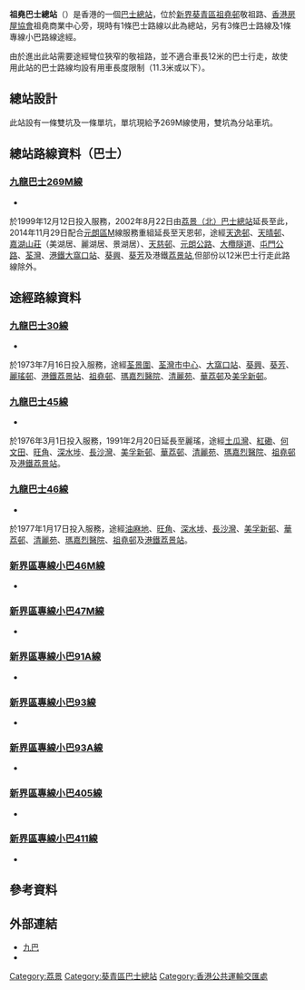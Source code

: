 {{Unreferenced|time=2014-09-12T06:42:19+00:00}}
{{Infobox HK Bus terminus
| image = Cho Yiu Bus Terminus.jpg
| name = 祖堯巴士總站
| engname = Cho Yiu Bus Terminus
| district = [[葵青區|葵青區]]
| area = [[荔景|荔景]]／[[麗瑤|麗瑤]]／[[祖堯|祖堯]]
| street = [[敬祖路|敬祖路]][[祖堯坊|祖堯坊]]外
| coordinates = {{Coord|22|20|45.62|N|114|7|42.95|E}}
| opendate = 1980年初
| terminate = [[九巴|九巴]]<br>[[九龍巴士269M線|269M]]
| via = 九巴<br>[[九龍巴士30線|30]]、[[九龍巴士45線|45]]、[[九龍巴士46線|46]]
| feeder = 
| nearbystreets = 敬祖路
| nearbysights = [[祖堯邨|祖堯邨]]
| notes = 受短長度限制
| alternative = 
| bgcolor = Green
| fontcolor = White 
}}

'''祖堯巴士總站'''（{{lang-en|'''Cho Yiu Bus Terminus'''}}）是香港的一個[[巴士總站|巴士總站]]，位於[[新界|新界]][[葵青區|葵青區]][[祖堯邨|祖堯邨]]敬祖路、[[香港房屋協會|香港房屋協會]]祖堯商業中心旁，現時有1條巴士路線以此為總站，另有3條巴士路線及1條專線小巴路線途經。

由於進出此站需要途經彎位狹窄的敬祖路，並不適合車長12米的巴士行走，故使用此站的巴士路線均設有用車長度限制（11.3米或以下）。

==總站設計==
此站設有一條雙坑及一條單坑，單坑現給予269M線使用，雙坑為分站車坑。

==總站路線資料（巴士）==
===[[九龍巴士269M線|九龍巴士269M線]]===
*{{HK Bus Route KLNT|269M|inline}}
於1999年12月12日投入服務，2002年8月22日由[[荔景（北）巴士總站|荔景（北）巴士總站]]延長至此，2014年11月29日配合[[元朗區|元朗區]]M線服務重組延長至天恩邨，途經[[天逸邨|天逸邨]]、[[天晴邨|天晴邨]]、[[嘉湖山莊|嘉湖山莊]]（美湖居、麗湖居、景湖居）、[[天慈邨|天慈邨]]、[[元朗公路|元朗公路]]、[[大欖隧道|大欖隧道]]、[[屯門公路|屯門公路]]、[[荃灣|荃灣]]、[[港鐵|港鐵]][[大窩口站|大窩口站]]、[[葵興|葵興]]、[[葵芳|葵芳]]及港鐵[[荔景站|荔景站]],但部份以12米巴士行走此路線除外。

==途經路線資料==
===[[九龍巴士30線|九龍巴士30線]]===
*{{HK Bus Route KLNT|30|inline}}
於1973年7月16日投入服務，途經[[荃景圍|荃景圍]]、[[荃灣市中心|荃灣市中心]]、[[大窩口站|大窩口站]]、[[葵興|葵興]]、[[葵芳|葵芳]]、[[麗瑤邨|麗瑤邨]]、[[港鐵|港鐵]][[荔景站|荔景站]]、[[祖堯邨|祖堯邨]]、[[瑪嘉烈醫院|瑪嘉烈醫院]]、[[清麗苑|清麗苑]]、[[華荔邨|華荔邨]]及[[美孚新邨|美孚新邨]]。

===[[九龍巴士45線|九龍巴士45線]]===
*{{HK Bus Route KLNT|45|inline}}
於1976年3月1日投入服務，1991年2月20日延長至麗瑤，途經[[土瓜灣|土瓜灣]]、[[紅磡|紅磡]]、[[何文田|何文田]]、[[旺角|旺角]]、[[深水埗|深水埗]]、[[長沙灣|長沙灣]]、[[美孚新邨|美孚新邨]]、[[華荔邨|華荔邨]]、[[清麗苑|清麗苑]]、[[瑪嘉烈醫院|瑪嘉烈醫院]]、[[祖堯邨|祖堯邨]]及[[港鐵|港鐵]][[荔景站|荔景站]]。

===[[九龍巴士46線|九龍巴士46線]]===
*{{HK Bus Route KLNT|46|inline}}
於1977年1月17日投入服務，途經[[油麻地|油麻地]]、[[旺角|旺角]]、[[深水埗|深水埗]]、[[長沙灣|長沙灣]]、[[美孚新邨|美孚新邨]]、[[華荔邨|華荔邨]]、[[清麗苑|清麗苑]]、[[瑪嘉烈醫院|瑪嘉烈醫院]]、[[祖堯邨|祖堯邨]]及[[港鐵|港鐵]][[荔景站|荔景站]]。

===[[新界區專線小巴46M線|新界區專線小巴46M線]]===
*{{HK MiniBus Route NT Show:46M|format=inline}}

===[[新界區專線小巴47M線|新界區專線小巴47M線]]===
*{{HK MiniBus Route NT Show:47M|format=inline}}

===[[新界區專線小巴91A線|新界區專線小巴91A線]]===
*{{HK MiniBus Route NT Show:91A|format=inline}}

===[[新界區專線小巴93線|新界區專線小巴93線]]===
*{{HK MiniBus Route NT Show:93|format=inline}}

===[[新界區專線小巴93A線|新界區專線小巴93A線]]===
*{{HK MiniBus Route NT Show:93A|format=inline}}

===[[新界區專線小巴405線|新界區專線小巴405線]]===
*{{HK MiniBus Route NT Show:405|format=inline}}

===[[新界區專線小巴411線|新界區專線小巴411線]]===
*{{HK MiniBus Route NT Show:411|format=inline}}

==參考資料==
{{reflist}}

==外部連結==
*[http://www.kmb.hk/ 九巴] {{Wayback|url=http://www.kmb.hk/ |date=20121206050156 }}
*{{Wikia|hkbus|香港巴士大典|祖堯總站}}

{{香港葵青區巴士總站列表}}

[[Category:荔景|Category:荔景]]
[[Category:葵青區巴士總站|Category:葵青區巴士總站]]
[[Category:香港公共運輸交匯處|Category:香港公共運輸交匯處]]